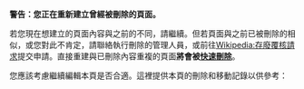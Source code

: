 '''警告：您正在重新建立曾經被刪除的頁面。'''

若您現在想建立的頁面內容與之前的不同，請繼續。但若頁面與之前已被刪除的相似，或您對此不肯定，請聯絡執行刪除的管理人員，或前往[[Wikipedia:存廢覆核請求|Wikipedia:存廢覆核請求]]提交申請。直接重建與已刪除內容重複的頁面'''將會被[[WP:CSD|快速刪除]]'''。

您應該考慮繼續編輯本頁是否合適。這裡提供本頁的刪除和移動記錄以供參考：